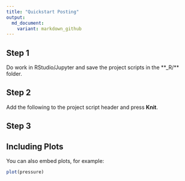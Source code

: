 ```yaml
---
title: "Quickstart Posting"
output:
  md_document:
    variant: markdown_github
---
```


## Step 1

Do work in RStudio/Jupyter and save the project scripts in the **_R/** folder.

## Step 2

Add the following to the project script header and press **Knit**.

<!-- ![IMAGE HERE]() -->

## Step 3


## Including Plots

You can also embed plots, for example:

```r
plot(pressure)
```
